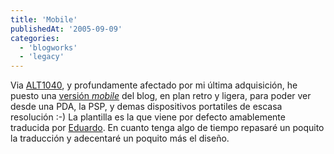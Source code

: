 ```yaml
---
title: 'Mobile'
publishedAt: '2005-09-09'
categories:
  - 'blogworks'
  - 'legacy'
---
```


Via [ALT1040](http://www.alt1040.com/), y profundamente afectado por mi última adquisición, he puesto una [versión _mobile_](wp-mobile.php) del blog, en plan retro y ligera, para poder ver desde una PDA, la PSP, y demas dispositivos portatiles de escasa resolución :-) La plantilla es la que viene por defecto amablemente traducida por [Eduardo](http://eduardo.wordpress.com/). En cuanto tenga algo de tiempo repasaré un poquito la traducción y adecentaré un poquito más el diseño.
